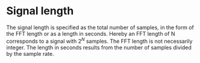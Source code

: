# Signal length

The signal length is specified as the total number of samples, in the form of the FFT length or as a length in seconds. Hereby an FFT length of N corresponds to a signal with $2^N$ samples. The FFT length is not necessarily integer. The length in seconds results from the number of samples divided by the sample rate.
